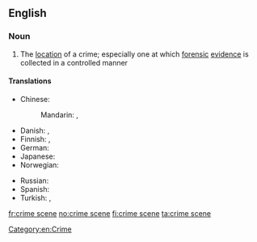 ==English==

===Noun===
{{wikipedia}}
{{en-noun|sg=[[crime]] [[scene]]}}

# The [[location]] of a crime; especially one at which [[forensic]] [[evidence]] is collected in a controlled manner

====Translations====
{{trans-top|location of a crime}}
* Chinese:
*: Mandarin: {{tø|cmn|犯罪现场|tr=fànzuìxiànchǎng|sc=Hans}}, {{tø|cmn|犯罪現場|sc=Hans}}
* Danish: {{t-|da|gerningssted|n}}, {{t-|da|åsted|n}}
* Finnish: {{t|fi|rikospaikka}}, {{t|fi|tekopaikka}}
* German: {{t+|de|Tatort|m}}
* Japanese: {{t|ja|犯行現場|tr=hankōbango|sc=Jpan}}
* Norwegian: {{t+|no|åsted}}
{{trans-mid}}
* Russian: {{t|ru|место преступления|n|tr=mésto prestuplénija|sc=Cyrl}}
* Spanish: {{t-|es|escena|alt=escena del crimen}}
* Turkish: {{t|tr|olay yeri}}, {{t|tr|suç mahali}}
{{trans-bottom}}

[[Category:en:Crime]]

[[fr:crime scene]]
[[no:crime scene]]
[[fi:crime scene]]
[[ta:crime scene]]